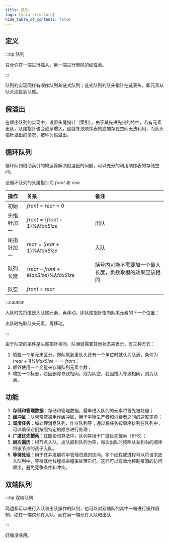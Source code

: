 ```yaml
---
title: 队列
tags: [data structure]
hide_table_of_contents: false
---
```


## 定义

:::tip 队列

只允许在一端进行插入，另一端进行删除的线性表。

:::

队列的实现同样有顺序队列和链式队列；链式队列的队头指针在链表头，即元素从队头连接到队尾。

## 假溢出

在顺序队列的实现中，设置头尾指针（索引），由于其先进先出的特性，若有元素出队，队尾指针也会逐渐增大，这就导致顺序表的底端存在空间无法利用，而队头指针溢出的情况，被称为假溢出。

## 循环队列

循环队列借助索引的模运算解决假溢出的问题，可以充分的利用顺序表的存储空间。

设循环队列的头尾指针为 $front$ 和 $rear$

|  操作    |  关系    | 备注     |
|:-----|:-----|:-----|
|  初始    |  $front=rear=0$    |      |
|  头指针加一    | $front=(front+1)\%MaxSize$     | 出队     |
|  尾指针加一    |  $rear=(rear+1)\%MaxSize$    | 入队     |
|  队列长度   | $(rear - front + MaxSize) \% MaxSize$   |  括号内可能不需要加一个最大长度，负数取模的效果应该相同    |
|  队空    |  $front=rear$    |      |

:::caution

入队时先将值送入队尾元素，再移动，即队尾指针指向队尾元素的下一个位置；

出队时先取队头元素，再移动。

:::

由于队空的条件是头尾指针相同，队满就需要其他状态来表示，有三种方式：

1. 牺牲一个单元来区分，即队尾到里队头还有一个单位时就认为队满，条件为 $(rear+1)\%MaxSize==front$；
2. 额外使用一个变量来存储队列元素个数；
3. 增加一个标志，若因删除导致相同，则为队空，若因插入导致相同，则为队满。

## 功能

1. **存储和管理数据**：存储和管理数据，最早进入队列的元素将首先被处理；
2. **缓冲区**：队列常常被用作缓冲区，用于平衡生产者和消费者之间的速度差异；
3. **调度任务**：如处理消息队列、作业队列等；通过将任务按顺序排列在队列中，可以确保它们按照特定的顺序进行处理；
4. **广度优先搜索**：在图论和算法中，队列常用于广度优先搜索（BFS）；
5. **层次遍历**：根节点入队，出队直到队列为空，每次出队时按照从左到右的顺序将该节点的孩子入队。
6. **等待处理**：用于在并发编程中管理资源的访问。多个线程或进程可以将请求放入队列中，等待其他线程或进程来处理它们。这样可以有效地控制资源的访问顺序，避免竞争条件和冲突。

## 双端队列

:::tip 双端队列

两边都可以进行入队和出队操作的队列，也可以对双端队列其中一端进行操作限制，如在一端仅允许入队，而在另一端允许入队和出队

:::

好像没啥用。
